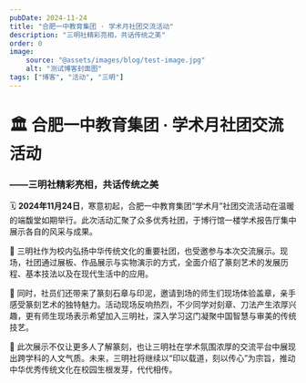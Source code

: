 ```yaml
---
pubDate: 2024-11-24
title: "合肥一中教育集团 · 学术月社团交流活动"
description: "三明社精彩亮相，共话传统之美"
order: 0
image:
    source: "@assets/images/blog/test-image.jpg"
    alt: "测试博客封面图"
tags: ["博客", "活动", "三明"]
---
```


# 🏛️ 合肥一中教育集团 · 学术月社团交流活动  
### ——三明社精彩亮相，共话传统之美

🗓️ **2024年11月24日**，寒意初起，合肥一中教育集团“学术月”社团交流活动在温暖的端馥堂如期举行。此次活动汇聚了众多优秀社团，于博行馆一楼学术报告厅集中展示各自的风采与成果。

🎨 三明社作为校内弘扬中华传统文化的重要社团，也受邀参与本次交流展示。现场，社团通过展板、作品展示与实物演示的方式，全面介绍了篆刻艺术的发展历程、基本技法以及在现代生活中的应用。

🧱 同时，社员们还带来了篆刻石章与印泥，邀请到场的师生们现场体验盖章，亲手感受篆刻艺术的独特魅力。活动现场反响热烈，不少同学对刻章、刀法产生浓厚兴趣，更有师生现场表示希望加入三明社，深入学习这门凝聚中国智慧与审美的传统技艺。

🎯 此次展示不仅让更多人了解篆刻，也让三明社在学术氛围浓厚的交流平台中展现出跨学科的人文气质。未来，三明社将继续以“印以载道，刻以传心”为宗旨，推动中华优秀传统文化在校园生根发芽，代代相传。

